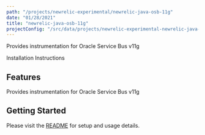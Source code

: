 ```yaml
---
path: "/projects/newrelic-experimental/newrelic-java-osb-11g"
date: "01/28/2021"
title: "newrelic-java-osb-11g"
projectConfig: "/src/data/projects/newrelic-experimental-newrelic-java-osb-11g.json"
---
```


<!-- Imports must occur at the top of the file -->

Provides instrumentation for Oracle Service Bus v11g

<Link to="https://github.com/newrelic-experimental/newrelic-java-osb-11g">Installation Instructions</Link>

## Features

Provides instrumentation for Oracle Service Bus v11g

## Getting Started

Please visit the [README](https://github.com/newrelic-experimental/newrelic-java-osb-11g#readme) for setup and usage details.
